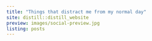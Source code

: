 ```yaml
---
title: "Things that distract me from my normal day"
site: distill::distill_website
preview: images/social-preview.jpg
listing: posts
---
```

